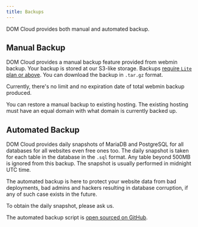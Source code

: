 ```yaml
---
title: Backups
---
```


DOM Cloud provides both manual and automated backup.

## Manual Backup

DOM Cloud provides a manual backup feature provided from webmin backup. Your backup is stored at our S3-like storage. Backups [require `Lite` plan or above](../intro/compare-plans.mdx). You can download the backup in `.tar.gz` format.

Currently, there's no limit and no expiration date of total webmin backup produced.

You can restore a manual backup to existing hosting. The existing hosting must have an equal domain with what domain is currently backed up.

## Automated Backup

DOM Cloud provides daily snapshots of MariaDB and PostgreSQL for all databases for all websites even free ones too. The daily snapshot is taken for each table in the database in the `.sql` format. Any table beyond 500MB is ignored from this backup. The snapshot is usually performed in midnight UTC time.

The automated backup is here to protect your website data from bad deployments, bad admins and hackers resulting in database corruption, if any of such case exists in the future. 

To obtain the daily snapshot, please ask us.

The automated backup script is [open sourced on GitHub](https://github.com/domcloud/db-dumper).
